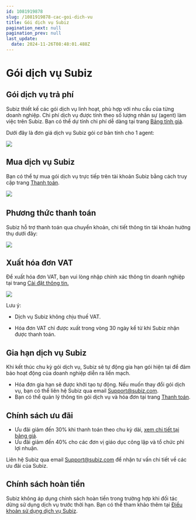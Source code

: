 ```yaml
---
id: 1081919878
slug: /1081919878-cac-goi-dich-vu
title: Gói dịch vụ Subiz
pagination_next: null
pagination_prev: null
last_update:
  date: 2024-11-26T08:48:01.488Z
---
```


# Gói dịch vụ Subiz

## Gói dịch vụ trả phí




Subiz thiết kế các gói dịch vụ linh hoạt, phù hợp với nhu cầu của từng doanh nghiệp. Chi phí dịch vụ được tính theo số lượng nhân sự (agent) làm việc trên Subiz. Bạn có thể dự tính chi phí dễ dàng tại trang [Bảng tính giá](https://subiz.com.vn/vi/calculator.html).



Dưới đây là đơn giá dịch vụ Subiz gói cơ bản tính cho 1 agent: 




![](https://vcdn.subiz-cdn.com/file/fisiyemefelrnizcwtqb_acpxkgumifuoofoosble/1._Bang_gia_1_agent.png)

## Mua dịch vụ Subiz


Bạn có thể tự mua gói dịch vụ trực tiếp trên tài khoản Subiz bằng cách truy cập trang [Thanh toán](https://app.subiz.com.vn/settings/subscription-info).




![](https://vcdn.subiz-cdn.com/file/fisgyrbeqjwvlilkqold_acpxkgumifuoofoosble/unnamed.png)
 
## Phương thức thanh toán


Subiz hỗ trợ thanh toán qua chuyển khoản, chi tiết thông tin tài khoản hưởng thụ dưới đây:




![](https://vcdn.subiz-cdn.com/file/fisizjjeiptxwvnpkkst_acpxkgumifuoofoosble/Thong_tin_thanh_toan._QR.png)



## Xuất hóa đơn VAT


Để xuất hóa đơn VAT, bạn vui lòng nhập chính xác thông tin doanh nghiệp tại trang [Cài đặt thông tin.](https://app.subiz.com.vn/settings/)


![](https://vcdn.subiz-cdn.com/file/fisgyrbfaqlqsbfngtrl_acpxkgumifuoofoosble/unnamed.png)


Lưu ý:

+ Dịch vụ Subiz không chịu thuế VAT.

+ Hóa đơn VAT chỉ được xuất trong vòng 30 ngày kể từ khi Subiz nhận được thanh toán.
## Gia hạn dịch vụ Subiz


Khi kết thúc chu kỳ gói dịch vụ, Subiz sẽ tự động gia hạn gói hiện tại để đảm bảo hoạt động của doanh nghiệp diễn ra liền mạch.

- Hóa đơn gia hạn sẽ được khởi tạo tự động. Nếu muốn thay đổi gói dịch vụ, bạn có thể liên hệ Subiz qua email Support@subiz.com.
- Bạn có thể quản lý thông tin gói dịch vụ và hóa đơn tại trang [Thanh toán](https://app.subiz.com.vn/settings/subscription-info).
## Chính sách ưu đãi


- Ưu đãi giảm đến 30% khi thanh toán theo chu kỳ dài, [xem chi tiết tại bảng giá](https://subiz.com.vn/#pricing).
- Ưu đãi giảm đến 40% cho các đơn vị giáo dục công lập và tổ chức phi lợi nhuận.

Liên hệ Subiz qua email Support@subiz.com để nhận tư vấn chi tiết về các ưu đãi của Subiz.
## Chính sách hoàn tiền


Subiz không áp dụng chính sách hoàn tiền trong trường hợp khi đối tác dừng sử dụng dịch vụ trước thời hạn. Bạn có thể tham khảo thêm tại [Điều khoản sử dụng dịch vụ Subiz](https://subiz.com.vn/vi/terms-of-service.html).